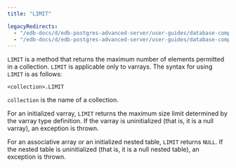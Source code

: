 ```yaml
---
title: "LIMIT"

legacyRedirects:
  - "/edb-docs/d/edb-postgres-advanced-server/user-guides/database-compatibility-stored-procedural-language-guide/13/limit.html"
  - "/edb-docs/d/edb-postgres-advanced-server/user-guides/database-compatibility-stored-procedural-language-guide/latest/limit.html"
---
```


<div id="limit" class="registered_link"></div>

`LIMIT` is a method that returns the maximum number of elements permitted in a collection. `LIMIT` is applicable only to varrays. The syntax for using `LIMIT` is as follows:

```text
<collection>.LIMIT
```

`collection` is the name of a collection.

For an initialized varray, `LIMIT` returns the maximum size limit determined by the varray type definition. If the varray is uninitialized (that is, it is a null varray), an exception is thrown.

For an associative array or an initialized nested table, `LIMIT` returns `NULL`. If the nested table is uninitialized (that is, it is a null nested table), an exception is thrown.

